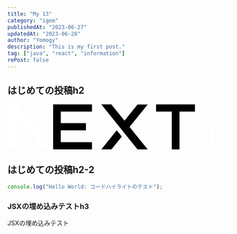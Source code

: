 ```yaml
---
title: "My 13"
category: "igem"
publishedAt: "2023-06-27"
updatedAt: "2023-06-28"
author: "Yomogy"
description: "This is my first post."
tag: ["java", "react", "information"]
rePost: false
---
```


<h2>はじめての投稿h2</h2>

<svg xmlns="http://www.w3.org/2000/svg" fill="none" viewBox="0 0 394 80">
  <path
    fill="#000"
    d="M262 0h68.5v12.7h-27.2v66.6h-13.6V12.7H262V0ZM149 0v12.7H94v20.4h44.3v12.6H94v21h55v12.6H80.5V0h68.7zm34.3 0h-17.8l63.8 79.4h17.9l-32-39.7 32-39.6h-17.9l-23 28.6-23-28.6zm18.3 56.7-9-11-27.1 33.7h17.8l18.3-22.7z"
  />
  <path
    fill="white"
    d="M81 79.3 17 0H0v79.3h13.6V17l50.2 62.3H81Zm252.6-.4c-1 0-1.8-.4-2.5-1s-1.1-1.6-1.1-2.6.3-1.8 1-2.5 1.6-1 2.6-1 1.8.3 2.5 1a3.4 3.4 0 0 1 .6 4.3 3.7 3.7 0 0 1-3 1.8zm23.2-33.5h6v23.3c0 2.1-.4 4-1.3 5.5a9.1 9.1 0 0 1-3.8 3.5c-1.6.8-3.5 1.3-5.7 1.3-2 0-3.7-.4-5.3-1s-2.8-1.8-3.7-3.2c-.9-1.3-1.4-3-1.4-5h6c.1.8.3 1.6.7 2.2s1 1.2 1.6 1.5c.7.4 1.5.5 2.4.5 1 0 1.8-.2 2.4-.6a4 4 0 0 0 1.6-1.8c.3-.8.5-1.8.5-3V45.5zm30.9 9.1a4.4 4.4 0 0 0-2-3.3 7.5 7.5 0 0 0-4.3-1.1c-1.3 0-2.4.2-3.3.5-.9.4-1.6 1-2 1.6a3.5 3.5 0 0 0-.3 4c.3.5.7.9 1.3 1.2l1.8 1 2 .5 3.2.8c1.3.3 2.5.7 3.7 1.2a13 13 0 0 1 3.2 1.8 8.1 8.1 0 0 1 3 6.5c0 2-.5 3.7-1.5 5.1a10 10 0 0 1-4.4 3.5c-1.8.8-4.1 1.2-6.8 1.2-2.6 0-4.9-.4-6.8-1.2-2-.8-3.4-2-4.5-3.5a10 10 0 0 1-1.7-5.6h6a5 5 0 0 0 3.5 4.6c1 .4 2.2.6 3.4.6 1.3 0 2.5-.2 3.5-.6 1-.4 1.8-1 2.4-1.7a4 4 0 0 0 .8-2.4c0-.9-.2-1.6-.7-2.2a11 11 0 0 0-2.1-1.4l-3.2-1-3.8-1c-2.8-.7-5-1.7-6.6-3.2a7.2 7.2 0 0 1-2.4-5.7 8 8 0 0 1 1.7-5 10 10 0 0 1 4.3-3.5c2-.8 4-1.2 6.4-1.2 2.3 0 4.4.4 6.2 1.2 1.8.8 3.2 2 4.3 3.4 1 1.4 1.5 3 1.5 5h-5.8z"
  />
</svg>

<h2>はじめての投稿h2-2</h2>

```js
console.log("Hello World: コードハイライトのテスト");
```

<h3>JSXの埋め込みテストh3</h3>
<div style={{ padding: "20px", backgroundColor: "red" }}>
  <p>JSXの埋め込みテスト</p>
</div>
